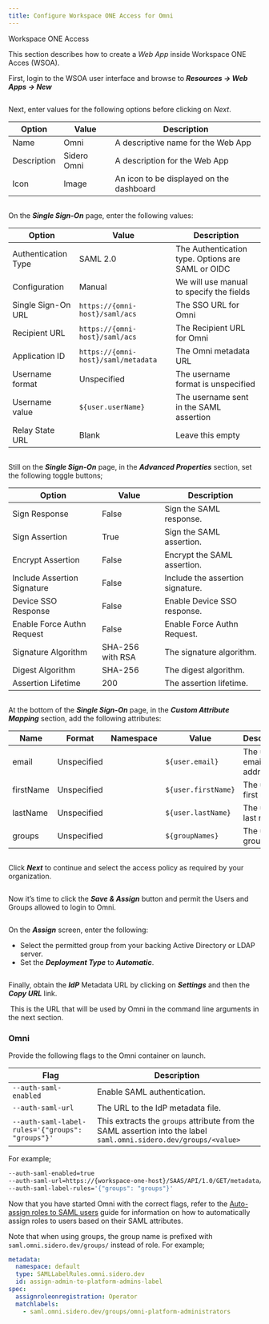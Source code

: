 ```yaml
---
title: Configure Workspace ONE Access for Omni
---
```


Workspace ONE Access

This section describes how to create a _Web App_ inside Workspace ONE Acces (WSOA).

First, login to the WSOA user interface and browse to _**Resources -> Web Apps -> New**_

<img src="./images/configure-workspace-one-access-web-apps-resources.png" alt=""/>

Next, enter values for the following options before clicking on _Next_.

| Option      | Value       | Description                              |
| ----------- | ----------- | ---------------------------------------- |
| Name        | Omni        | A descriptive name for the Web App       |
| Description | Sidero Omni | A description for the Web App            |
| Icon        | Image       | An icon to be displayed on the dashboard |

<img src="./images/configure-workspace-one-access-definition.png" alt=""/>

On the _**Single Sign-On**_ page, enter the following values:

| Option              | Value                               | Description                                       |
| ------------------- | ----------------------------------- | ------------------------------------------------- |
| Authentication Type | SAML 2.0                            | The Authentication type. Options are SAML or OIDC |
| Configuration       | Manual                              | We will use manual to specify the fields          |
| Single Sign-On URL  | `https://{omni-host}/saml/acs`      | The SSO URL for Omni                              |
| Recipient URL       | `https://{omni-host}/saml/acs`      | The Recipient URL for Omni                        |
| Application ID      | `https://{omni-host}/saml/metadata` | The Omni metadata URL                             |
| Username format     | Unspecified                         | The username format is unspecified                |
| Username value      | `${user.userName}`                  | The username sent in the SAML assertion           |
| Relay State URL     | Blank                               | Leave this empty                                  |

<img src="./images/configure-workspace-one-access-single-sign-on-authentication-type-settings.png" alt=""/>

Still on the _**Single Sign-On**_ page, in the _**Advanced Properties**_ section, set the following toggle buttons;

| Option                      | Value            | Description                      |
| --------------------------- | ---------------- | -------------------------------- |
| Sign Response               | False            | Sign the SAML response.          |
| Sign Assertion              | True             | Sign the SAML assertion.         |
| Encrypt Assertion           | False            | Encrypt the SAML assertion.      |
| Include Assertion Signature | False            | Include the assertion signature. |
| Device SSO Response         | False            | Enable Device SSO response.      |
| Enable Force Authn Request  | False            | Enable Force Authn Request.      |
| Signature Algorithm         | SHA-256 with RSA | The signature algorithm.         |
| Digest Algorithm            | SHA-256          | The digest algorithm.            |
| Assertion Lifetime          | 200              | The assertion lifetime.          |

<img src="./images/configure-workspace-one-access-single-sign-on-relay-state-url.png" alt=""/>

At the bottom of the _**Single Sign-On**_ page, in the _**Custom Attribute Mapping**_ section, add the following attributes:

| Name      | Format      | Namespace | Value               | Description              |
| --------- | ----------- | --------- | ------------------- | ------------------------ |
| email     | Unspecified |           | `${user.email}`     | The user’s email address |
| firstName | Unspecified |           | `${user.firstName}` | The user’s first name    |
| lastName  | Unspecified |           | `${user.lastName}`  | The user’s last name     |
| groups    | Unspecified |           | `${groupNames}`     | The user’s groups        |

<img src="./images/configure-workspace-one-access-custom-attribute-mapping.png" alt=""/>

Click _**Next**_ to continue and select the access policy as required by your organization.

<img src="./images/configure-workspace-one-access-access-policies.png" alt=""/>

Now it’s time to click the _**Save & Assign**_ button and permit the Users and Groups allowed to login to Omni.

<img src="./images/configure-workspace-one-access-cancel-back-save.png" alt=""/>

On the _**Assign**_ screen, enter the following:

* Select the permitted group from your backing Active Directory or LDAP server.
* Set the _**Deployment Type**_ to _**Automatic**_.

<img src="./images/configure-workspace-one-access-application-omni-updated.png" alt=""/>

Finally, obtain the _**IdP**_ Metadata URL by clicking on _**Settings**_ and then the _**Copy URL**_ link.

<img src="./images/configure-workspace-one-access-web-apps-new.png" alt=""/>

<Info>
This is the URL that will be used by Omni in the command line arguments in the next section.
</Info>

<img src="./images/configure-workspace-one-access-settings-download-saml-metadata.png" alt=""/>

### Omni <a href="#omni" id="omni"></a>

Provide the following flags to the Omni container on launch.

| Flag                                             | Description                                                                                                       |
| ------------------------------------------------ | ----------------------------------------------------------------------------------------------------------------- |
| `--auth-saml-enabled`                            | Enable SAML authentication.                                                                                       |
| `--auth-saml-url`                                | The URL to the IdP metadata file.                                                                                 |
| `--auth-saml-label-rules='{"groups": "groups"}'` | This extracts the `groups` attribute from the SAML assertion into the label `saml.omni.sidero.dev/groups/<value>` |

For example;

```bash
--auth-saml-enabled=true
--auth-saml-url=https://{workspace-one-host}/SAAS/API/1.0/GET/metadata/idp.xml
--auth-saml-label-rules='{"groups": "groups"}'
```

Now that you have started Omni with the correct flags, refer to the [Auto-assign roles to SAML users](https://omni.siderolabs.com/docs/how-to-guides/how-to-auto-assign-roles-to-saml-users/) guide for information on how to automatically assign roles to users based on their SAML attributes.

Note that when using groups, the group name is prefixed with `saml.omni.sidero.dev/groups/` instead of role. For example;

```yaml
metadata:
  namespace: default
  type: SAMLLabelRules.omni.sidero.dev
  id: assign-admin-to-platform-admins-label
spec:
  assignroleonregistration: Operator
  matchlabels:
    - saml.omni.sidero.dev/groups/omni-platform-administrators
```
